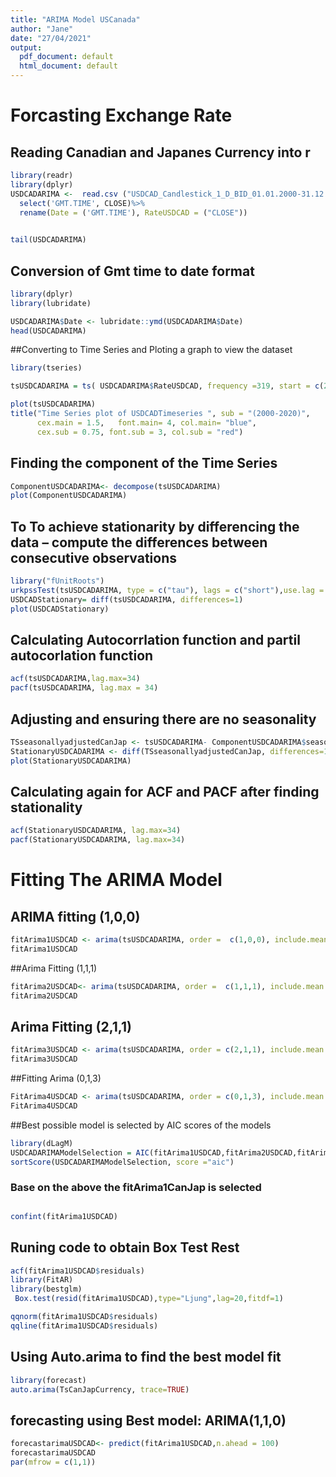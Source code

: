 ```yaml
---
title: "ARIMA Model USCanada"
author: "Jane"
date: "27/04/2021"
output:
  pdf_document: default
  html_document: default
---
```





# Forcasting Exchange Rate 

## Reading Canadian and Japanes Currency into r
```r
library(readr)
library(dplyr)
USDCADARIMA <-  read.csv ("USDCAD_Candlestick_1_D_BID_01.01.2000-31.12.2020.csv")%>%
  select('GMT.TIME', CLOSE)%>%
  rename(Date = ('GMT.TIME'), RateUSDCAD = ("CLOSE"))

  
tail(USDCADARIMA)
```
   





## Conversion of Gmt time to date format
```r
library(dplyr)
library(lubridate)

USDCADARIMA$Date <- lubridate::ymd(USDCADARIMA$Date)
head(USDCADARIMA)

```



##Converting to Time Series and Ploting a graph to view the dataset



```r
library(tseries)

tsUSDCADARIMA = ts( USDCADARIMA$RateUSDCAD, frequency =319, start = c(2000,01,03))

plot(tsUSDCADARIMA)
title("Time Series plot of USDCADTimeseries ", sub = "(2000-2020)",
      cex.main = 1.5,   font.main= 4, col.main= "blue",
      cex.sub = 0.75, font.sub = 3, col.sub = "red")
```

## Finding the component of the Time Series

```r
ComponentUSDCADARIMA<- decompose(tsUSDCADARIMA)
plot(ComponentUSDCADARIMA)
```

## To To achieve stationarity by differencing the data – compute the differences between consecutive observations

```r
library("fUnitRoots")
urkpssTest(tsUSDCADARIMA, type = c("tau"), lags = c("short"),use.lag = NULL, doplot = TRUE)
USDCADStationary= diff(tsUSDCADARIMA, differences=1)
plot(USDCADStationary)
```


## Calculating Autocorrlation function and partil autocorlation function


```r
acf(tsUSDCADARIMA,lag.max=34)
pacf(tsUSDCADARIMA, lag.max = 34)
```


## Adjusting and ensuring there are no seasonality
```r
TSseasonallyadjustedCanJap <- tsUSDCADARIMA- ComponentUSDCADARIMA$seasonal 
StationaryUSDCADARIMA <- diff(TSseasonallyadjustedCanJap, differences=1)
plot(StationaryUSDCADARIMA)
```


## Calculating again for ACF and PACF after finding stationality

```r
acf(StationaryUSDCADARIMA, lag.max=34)
pacf(StationaryUSDCADARIMA, lag.max=34)
```


# Fitting The ARIMA Model
## ARIMA fitting (1,0,0)

```r
fitArima1USDCAD <- arima(tsUSDCADARIMA, order =  c(1,0,0), include.mean = TRUE)
fitArima1USDCAD
```


##Arima Fitting (1,1,1)

```r
fitArima2USDCAD<- arima(tsUSDCADARIMA, order =  c(1,1,1), include.mean = TRUE)
fitArima2USDCAD
```

## Arima Fitting (2,1,1)

```r
fitArima3USDCAD <- arima(tsUSDCADARIMA, order = c(2,1,1), include.mean = TRUE)
fitArima3USDCAD
```


##Fitting Arima (0,1,3)

```r
FitArima4USDCAD <- arima(tsUSDCADARIMA, order = c(0,1,3), include.mean = TRUE)
FitArima4USDCAD
```


##Best possible model is selected by AIC scores of the models



```r
library(dLagM)
USDCADARIMAModelSelection = AIC(fitArima1USDCAD,fitArima2USDCAD,fitArima3USDCAD,FitArima4USDCAD)
sortScore(USDCADARIMAModelSelection, score ="aic")
```

### Base on the above the fitArima1CanJap is selected

##

```r
confint(fitArima1USDCAD)
```

## Runing code to obtain Box Test Rest

```r
acf(fitArima1USDCAD$residuals)
library(FitAR)
library(bestglm)
 Box.test(resid(fitArima1USDCAD),type="Ljung",lag=20,fitdf=1)

qqnorm(fitArima1USDCAD$residuals)
qqline(fitArima1USDCAD$residuals)
```


## Using Auto.arima to find the best model fit

```r
library(forecast)
auto.arima(TsCanJapCurrency, trace=TRUE)
```




## forecasting using  Best model: ARIMA(1,1,0)    

```r
forecastarimaUSDCAD<- predict(fitArima1USDCAD,n.ahead = 100)
forecastarimaUSDCAD
par(mfrow = c(1,1))
```








